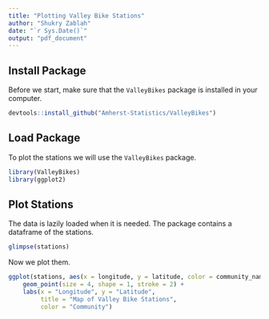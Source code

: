 ```yaml
---
title: "Plotting Valley Bike Stations"
author: "Shukry Zablah"
date: "`r Sys.Date()`"
output: "pdf_document"
---
```


## Install Package

Before we start, make sure that the `ValleyBikes` package is installed in your computer.

```r
devtools::install_github("Amherst-Statistics/ValleyBikes")
```

## Load Package

To plot the stations we will use the `ValleyBikes` package. 

```r
library(ValleyBikes)
library(ggplot2)
```

## Plot Stations

The data is lazily loaded when it is needed. The package contains a dataframe of the stations.

```r
glimpse(stations)
```

Now we plot them.

```r
ggplot(stations, aes(x = longitude, y = latitude, color = community_name)) +
    geom_point(size = 4, shape = 1, stroke = 2) +
    labs(x = "Longitude", y = "Latitude",
         title = "Map of Valley Bike Stations",
         color = "Community")
```
